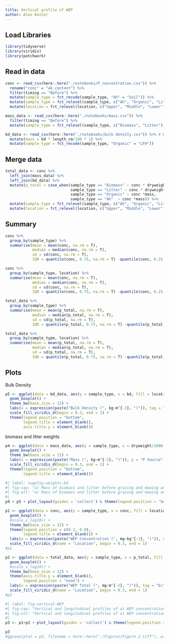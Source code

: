 ```yaml
---
title: Vertical profile of WEP
author: Alex Koiter
---
```


## Load Libraries
```r
library(tidyverse)
library(viridis)
library(patchwork)
```

## Read in data
```r
conc <- read_csv(here::here("./notebooks/P_concentration.csv")) %>%
  rename("conc" = "ak_content") %>%
  filter(timing == "Before") %>%
  mutate(sample_type = fct_recode(sample_type, "Ah" = "Soil")) %>%
  mutate(sample_type = fct_relevel(sample_type, c("Ah", "Organic", "Litter","Biomass"))) %>%
  mutate(location = fct_relevel(location, c("Upper", "Middle", "Lower")))

mass_data <- read_csv(here::here("./notebooks/mass.csv")) %>%
  filter(timing == "Before") %>%
  mutate(sample_type = fct_relevel(sample_type, c("Biomass", "Litter")))

bd_data <- read_csv(here::here("./notebooks/bulk density.csv")) %>% # Bulk density measurements
  mutate(mass = bd * length_cm/100 * 1) %>%
  mutate(sample_type = fct_recode(sample_type, "Organic" = "LFH"))
```

## Merge data
```r
total_data <- conc %>%
  left_join(mass_data) %>%
  left_join(bd_data) %>%
  mutate(p_total = case_when(sample_type == "Biomass" ~ conc * dryweight/1000 /0.25,
                             sample_type == "Litter" ~ conc * dryweight/1000 /0.25,
                             sample_type == "Organic" ~ conc *mass,
                             sample_type == "Ah"  ~ conc *mass)) %>%
  mutate(sample_type = fct_relevel(sample_type, c("Ah", "Organic", "Litter","Biomass"))) %>%
  mutate(location = fct_relevel(location, c("Upper", "Middle", "Lower")))

```

## Summary
```r
conc %>%
  group_by(sample_type) %>%
  summarise(mean = mean(conc, na.rm = T),
            median = median(conc, na.rm = T),
            sd = sd(conc, na.rm = T),
            IQR = quantile(conc, 0.75, na.rm = T) -quantile(conc, 0.25, na.rm = T))

conc %>%
  group_by(sample_type, location) %>%
  summarise(mean = mean(conc, na.rm = T),
            median = median(conc, na.rm = T),
            sd = sd(conc, na.rm = T),
            IQR = quantile(conc, 0.75, na.rm = T) -quantile(conc, 0.25, na.rm = T))

total_data %>%
  group_by(sample_type) %>%
  summarise(mean = mean(p_total, na.rm = T),
            median = median(p_total, na.rm = T),
            sd = sd(p_total, na.rm = T),
            IQR = quantile(p_total, 0.75, na.rm = T) -quantile(p_total, 0.25, na.rm = T))

total_data %>%
  group_by(sample_type, location) %>%
  summarise(mean = mean(p_total, na.rm = T),
            median = median(p_total, na.rm = T),
            sd = sd(p_total, na.rm = T),
            IQR = quantile(p_total, 0.75, na.rm = T) -quantile(p_total, 0.25, na.rm = T))
```


## Plots
Bulk Density
```r
p5 <- ggplot(data = bd_data, aes(y = sample_type, x = bd, fill = location)) + 
  geom_boxplot() +
  theme_bw(base_size = 12) +
  labs(x = expression(paste("Bulk Density (", kg~m^{-3}, ")")), tag = "b)") +
  scale_fill_viridis_d(begin = 0.3, end = 1) +
  theme(legend.position = "bottom", 
        legend.title = element_blank(),
        axis.title.y = element_blank())
```

biomass and litter weights

```r
p4 <- ggplot(data = mass_data, aes(y = sample_type, x = dryweight/1000 /0.25, fill = location)) + 
  geom_boxplot() +
  theme_bw(base_size = 12) +
  labs(x = expression(paste("Mass (", kg~m^{-2}, ")")), y = "P Source", tag = "a)") +
  scale_fill_viridis_d(begin = 0.3, end = 1) +
  theme(legend.position = "bottom", 
        legend.title = element_blank())
```

```r
#| label: suppfig-weights-bd
#| fig-cap: "a) Mass of biomass and litter before grazing and mowing and b) the bulk density of the organic layer and 10 cm Ah horizon"
#| fig-alt: "a) Mass of biomass and litter before grazing and mowing and b) the bulk density of the organic layer and 10 cm Ah horizon"
#| 
p4 + p5 + plot_layout(guides = 'collect') & theme(legend.position = 'bottom', legend.title = element_blank())
```


```r
p1 <- ggplot(data = conc, aes(y = sample_type, x = conc, fill = location)) + 
  geom_boxplot() + 
  #scale_x_log10() +
  theme_bw(base_size = 12) +
  theme(legend.position = c(0.2, 0.8),
        legend.title = element_blank()) +
  labs(x = expression(paste("WEP Concentration (", mg~kg^{-1}, ")")), y = "P Source", tag = "a)") +
  scale_fill_viridis_d(name = "Location", begin = 0.3, end = 1)
#p1

p2 <- ggplot(data = total_data, aes(y = sample_type, x = p_total, fill = location)) + 
  geom_boxplot() + 
  #scale_x_log10() +
  theme_bw(base_size = 12) +
  theme(axis.title.y = element_blank(),
        legend.position = "none") +
  labs(x = expression(paste("WEP Total (", mg~m^{-2}, ")")), tag = "b)") +
  scale_fill_viridis_d(name = "Location", begin = 0.3, end = 1)
#p2
```

```r
#| label: fig-vertical-WEP
#| fig-cap: "Vertical and longitudinal profiles of a) WEP concentration and b) WEP content in the riparian areas prior to grazing and mowing treatments."
#| fig-alt: "Vertical and longitudinal profiles of a) WEP concentration and b) WEP content in the riparian areas prior to grazing and mowing treatments."
#|  
p3 <- p1+p2 + plot_layout(guides = 'collect') & theme(legend.position = 'bottom', legend.title = element_blank())  

p3
#ggsave(plot = p3, filename = here::here("./Figures/Figure 2.tiff"), width = 174, height = 100, units = "mm", dpi = 400) 
```